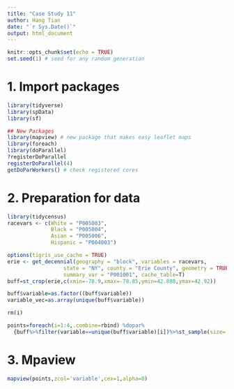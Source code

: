 ```yaml
---
title: "Case Study 11"
author: Hang Tian
date: "`r Sys.Date()`"
output: html_document
---
```

```r
knitr::opts_chunk$set(echo = TRUE)
set.seed(1) # seed for any random generation
```

# 1. Import packages
```r
library(tidyverse)
library(spData)
library(sf)

## New Packages
library(mapview) # new package that makes easy leaflet maps
library(foreach)
library(doParallel)
?registerDoParallel
registerDoParallel(4)
getDoParWorkers() # check registered cores
```

# 2. Preparation for data
```r
library(tidycensus)
racevars <- c(White = "P005003", 
              Black = "P005004", 
              Asian = "P005006", 
              Hispanic = "P004003")

options(tigris_use_cache = TRUE)
erie <- get_decennial(geography = "block", variables = racevars, 
                  state = "NY", county = "Erie County", geometry = TRUE,
                  summary_var = "P001001", cache_table=T) 
buff=st_crop(erie,c(xmin=-78.9,xmax=-78.85,ymin=42.888,ymax=42.92))

buff$variable=as.factor((buff$variable))
variable_vec=as.array(unique(buff$variable))

rm(i)

points=foreach(i=1:4,.combine=rbind) %dopar%      
  {buff%>%filter(variable==unique(buff$variable)[i])%>%st_sample(size=.$value)%>%st_as_sf()%>%mutate(variable=unique(buff$variable)[i])}
```

# 3. Mpaview
```r
mapview(points,zcol='variable',cex=1,alpha=0)
```

